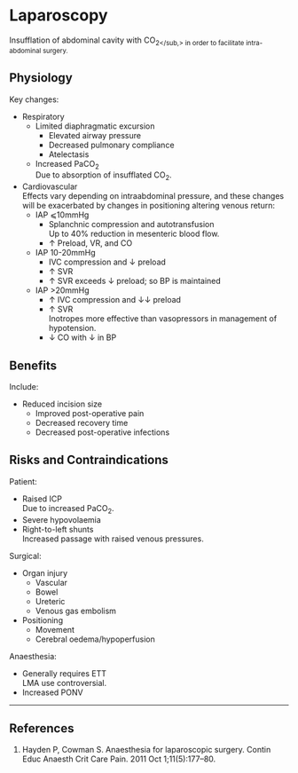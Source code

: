 # Laparoscopy


Insufflation of abdominal cavity with CO<sub>2</sub,> in order to facilitate intra-abdominal surgery.

## Physiology

Key changes:

* Respiratory
	* Limited diaphragmatic excursion
		* Elevated airway pressure
		* Decreased pulmonary compliance
		* Atelectasis
	* Increased PaCO<sub>2</sub>  
	Due to absorption of insufflated CO<sub>2</sub>.
* Cardiovascular  
Effects vary depending on intraabdominal pressure, and these changes will be exacerbated by changes in positioning altering venous return:
	* IAP ⩽10mmHg
		* Splanchnic compression and autotransfusion  
		Up to 40% reduction in mesenteric blood flow.
		* ↑ Preload, VR, and CO
	* IAP 10-20mmHg
		* IVC compression and ↓ preload
		* ↑ SVR
		* ↑ SVR exceeds ↓ preload; so BP is maintained
	* IAP >20mmHg
		* ↑ IVC compression and ↓↓ preload
		* ↑ SVR  
		Inotropes more effective than vasopressors in management of hypotension.
		* ↓ CO with ↓ in BP

## Benefits

Include:

* Reduced incision size
	* Improved post-operative pain
	* Decreased recovery time
	* Decreased post-operative infections


## Risks and Contraindications

Patient:

* Raised ICP  
Due to increased PaCO<sub>2</sub>.
* Severe hypovolaemia
* Right-to-left shunts  
Increased passage with raised venous pressures.


Surgical:

* Organ injury
	* Vascular
	* Bowel
	* Ureteric
	* Venous gas embolism
* Positioning
	* Movement
	* Cerebral oedema/hypoperfusion


Anaesthesia:

* Generally requires ETT  
LMA use controversial.
* Increased PONV

---

## References

1. Hayden P, Cowman S. Anaesthesia for laparoscopic surgery. Contin Educ Anaesth Crit Care Pain. 2011 Oct 1;11(5):177–80. 
